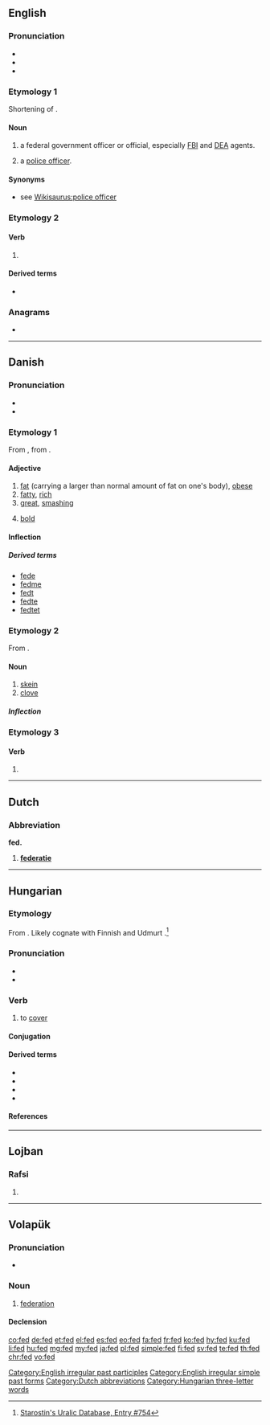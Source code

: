 {{also|Fed|FED|-fed|Fed.}}
==English==
{{wikipedia|dab=FED}}

===Pronunciation===
* {{audio|en-us-fed.ogg|Audio (US)|lang=en}}
* {{rhymes|ɛd|lang=en}}
* {{IPA|/fɛd/|lang=en}}

===Etymology 1===
Shortening of {{m|en|federal}}.

====Noun====
{{en-noun}}

# {{lb|en|US|slang}} a federal government officer or official, especially [[FBI]] and [[DEA]] agents.
# {{lb|en|London|especially|MLE|slang}} a [[police officer]].

====Synonyms====
* {{sense|police officer}} see [[Wikisaurus:police officer]]

===Etymology 2===

====Verb====
{{head|en|verb form}}

# {{en-past of|feed}}

====Derived terms====
* {{l|en|fed up}}

===Anagrams===
* {{l|en|def}}

[[Category:English irregular past participles]]
[[Category:English irregular simple past forms]]

----

==Danish==

===Pronunciation===
* {{IPA|/feð/|[feːˀð]|[feðˀ]|lang=da}}
* {{rhymes|eð|lang=da}}

===Etymology 1===
From {{etyl|non|da}} {{m|non|feitr||fat}}, from {{etyl|gem-pro|da}} {{m|gem-pro|*faitaz}}.

====Adjective====
{{da-adj}}

# [[fat]] (carrying a larger than normal amount of fat on one's body), [[obese]]
# [[fatty]], [[rich]]
# [[great]], [[smashing]]
# {{lb|da|of a typeface}} [[bold]]

====Inflection====
{{da-infl-adj||est}}

=====Derived terms=====
* [[fede]] {{pos v}}
* [[fedme]] {{g|c}}
* [[fedt]] {{g|n}}
* [[fedte]] {{pos v}}
* [[fedtet]] {{pos a}}

===Etymology 2===
From {{etyl|non|da}} {{m|non|fit}}.

====Noun====
{{da-noun|stem=fedd|et}}

# [[skein]]
# [[clove]]

=====Inflection=====
{{da-noun-infl|stem=fedd|et}}

===Etymology 3===
{{nonlemma}}

====Verb====
{{head|da|verb form}}

# {{imperative of|fede|lang=da}}

----

==Dutch==

===Abbreviation===
{{rfc-header|Abbreviation}}
'''fed.'''

# '''[[federatie#Dutch|federatie]]'''

[[Category:Dutch abbreviations]]

----

==Hungarian==

===Etymology===
From {{etyl|fiu-pro|hu}} {{m|urj-pro|*pintä-||to close, cover}}. Likely cognate with Finnish {{m|fi|pinne}} and Udmurt {{m|udm|поди}}.<ref>[http://starling.rinet.ru/cgi-bin/response.cgi?root=config&morpho=0&basename=\data\uralic\uralet.dbf&first=1&off=&text_proto=&method_proto=substring&ic_proto=on&text_meaning=to+close&method_meaning=substring&ic_meaning=on&text_germmean=&method_germmean=substring&ic_germmean=on&text_fin=&method_fin=substring&ic_fin=on&text_est=&method_est=substring&ic_est=on&text_saa=&method_saa=substring&ic_saa=on&text_mrd=&method_mrd=substring&ic_mrd=on&text_mar=&method_mar=substring&ic_mar=on&text_udm=&method_udm=substring&ic_udm=on&text_kom=&method_kom=substring&ic_kom=on&text_khn=&method_khn=substring&ic_khn=on&text_man=&method_man=substring&ic_man=on&text_ugr=fed&method_ugr=substring&ic_ugr=on&text_smd=&method_smd=substring&ic_smd=on&text_nen=&method_nen=substring&ic_nen=on&text_enc=&method_enc=substring&ic_enc=on&text_nga=&method_nga=substring&ic_nga=on&text_slk=&method_slk=substring&ic_slk=on&text_kam=&method_kam=substring&ic_kam=on&text_janh=&method_janh=substring&ic_janh=on&text_samm2=&method_samm2=substring&ic_samm2=on&text_redei=&method_redei=substring&ic_redei=on&text_add=&method_add=substring&ic_add=on&text_reshet=&method_reshet=substring&ic_reshet=on&text_yuk=&method_yuk=substring&ic_yuk=on&text_lit=&method_lit=substring&ic_lit=on&text_any=&method_any=substring&sort=number&ic_any=on Starostin's Uralic Database, Entry #754]</ref>

===Pronunciation===
* {{hu-IPA}}
* {{hyphenation|fed|lang=hu}}

===Verb===
{{hu-verb}}

# {{lb|hu|transitive}} to [[cover]]

====Conjugation====
{{hu-conj-ek|f|e|d}}

====Derived terms====
* {{l|hu|befed}}
* {{l|hu|felfed}}
* {{l|hu|fedez}}
* {{l|hu|felfedez}}

====References====
<references/>

[[Category:Hungarian three-letter words]]

----

==Lojban==

===Rafsi===
{{jbo-rafsi}}

# {{jbo-rafsi of|fendi}}

----

==Volapük==

===Pronunciation===
* {{IPA|/fed/|lang=vo}}

===Noun===
{{vo-noun}}

# [[federation]]

====Declension====
{{vo-decl-noun}}

[[co:fed]]
[[de:fed]]
[[et:fed]]
[[el:fed]]
[[es:fed]]
[[eo:fed]]
[[fa:fed]]
[[fr:fed]]
[[ko:fed]]
[[hy:fed]]
[[ku:fed]]
[[li:fed]]
[[hu:fed]]
[[mg:fed]]
[[my:fed]]
[[ja:fed]]
[[pl:fed]]
[[simple:fed]]
[[fi:fed]]
[[sv:fed]]
[[te:fed]]
[[th:fed]]
[[chr:fed]]
[[vo:fed]]